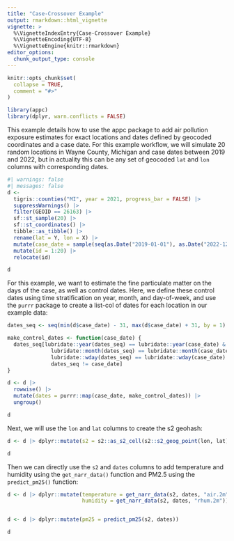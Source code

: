 ```yaml
---
title: "Case-Crossover Example"
output: rmarkdown::html_vignette
vignette: >
  %\VignetteIndexEntry{Case-Crossover Example}
  %\VignetteEncoding{UTF-8}
  %\VignetteEngine{knitr::rmarkdown}
editor_options: 
  chunk_output_type: console
---
```


```r
knitr::opts_chunk$set(
  collapse = TRUE,
  comment = "#>"
)
```

```r
library(appc)
library(dplyr, warn.conflicts = FALSE)
```

This example details how to use the appc package to add air pollution exposure estimates for exact locations and dates defined by geocoded coordinates and a case date. For this example workflow, we will simulate 20 random locations in Wayne County, Michigan and case dates between 2019 and 2022, but in actuality this can be any set of geocoded `lat` and `lon` columns with corresponding dates.

```r
#| warnings: false
#| messages: false
d <-
  tigris::counties("MI", year = 2021, progress_bar = FALSE) |>
  suppressWarnings() |>
  filter(GEOID == 26163) |>
  sf::st_sample(20) |>
  sf::st_coordinates() |>
  tibble::as_tibble() |>
  rename(lat = Y, lon = X) |>
  mutate(case_date = sample(seq(as.Date("2019-01-01"), as.Date("2022-12-31"), by = 1), size = 20)) |>
  mutate(id = 1:20) |>
  relocate(id)

d
```

For this example, we want to estimate the fine particulate matter on the days of the case, as well as control dates. Here, we define these control dates using time stratification on year, month, and day-of-week, and use the `purrr` package to create a list-col of dates for each location in our example data:

```r
dates_seq <- seq(min(d$case_date) - 31, max(d$case_date) + 31, by = 1)

make_control_dates <- function(case_date) {
  dates_seq[lubridate::year(dates_seq) == lubridate::year(case_date) & 
              lubridate::month(dates_seq) == lubridate::month(case_date) & 
              lubridate::wday(dates_seq) == lubridate::wday(case_date) &
              dates_seq != case_date]
}

d <- d |>
  rowwise() |>
  mutate(dates = purrr::map(case_date, make_control_dates)) |>
  ungroup()

d
```

Next, we will use the `lon` and `lat` columns to create the s2 geohash:

```r
d <- d |> dplyr::mutate(s2 = s2::as_s2_cell(s2::s2_geog_point(lon, lat)))

d
```

Then we can directly use the `s2` and `dates` columns to add temperature and humidity using the `get_narr_data()` function and PM2.5 using the  `predict_pm25()` function:

```r
d <- d |> dplyr::mutate(temperature = get_narr_data(s2, dates, "air.2m"), 
                        humidity = get_narr_data(s2, dates, "rhum.2m"))


d <- d |> dplyr::mutate(pm25 = predict_pm25(s2, dates))

d
```
